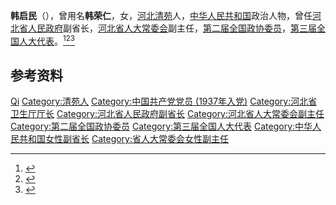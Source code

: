 '''韩启民'''（{{bd|1917年||1992年|}}），曾用名'''韩荣仁'''，女，[[河北|河北]][[清苑|清苑]]人，[[中华人民共和国|中华人民共和国]]政治人物，曾任[[河北省人民政府|河北省人民政府]]副省长，[[河北省人大常委会|河北省人大常委会]]副主任，[[第二届全国政协委员|第二届全国政协委员]]，[[第三届全国人大代表|第三届全国人大代表]]。<ref>{{Cite book|title=中华人民共和国职官志|author=何虎生, 李耀东, 向常福主编|publisher=中国社会出版社|year=2003|isbn=9787800883934|location=北京|pages=}}</ref><ref>{{Cite book|title=古今中外女名人辞典|author=中国妇女管理干部学院编|publisher=中国广播电视出版社|year=1989|isbn=|location=北京|pages=}}</ref><ref>{{Cite book|title=华夏妇女名人词典|author=周行健主编|publisher=华夏出版社|year=1988|isbn=|location=北京|pages=}}</ref>

== 参考资料 ==
{{reflist}}

{{中国人物小作品}}
{{石家庄市市长}}
{{中华人民共和国河北省石家庄地区正职领导人|nocat}}
{{中华全国民主妇女联合会第一届执行委员会}}

{{Authority control}}
{{DEFAULTSORT:Han韩}}
[[Category:韩姓|Qi]]
[[Category:清苑人|Category:清苑人]]
[[Category:中国共产党党员_(1937年入党)|Category:中国共产党党员 (1937年入党)]]
[[Category:河北省卫生厅厅长|Category:河北省卫生厅厅长]]
[[Category:河北省人民政府副省长|Category:河北省人民政府副省长]]
[[Category:河北省人大常委会副主任|Category:河北省人大常委会副主任]]
[[Category:第二届全国政协委员|Category:第二届全国政协委员]]
[[Category:第三届全国人大代表|Category:第三届全国人大代表]]
[[Category:中华人民共和国女性副省长|Category:中华人民共和国女性副省长]]
[[Category:省人大常委会女性副主任|Category:省人大常委会女性副主任]]